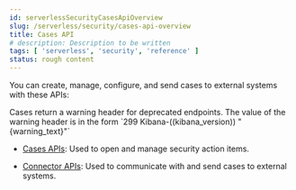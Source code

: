 ```yaml
---
id: serverlessSecurityCasesApiOverview
slug: /serverless/security/cases-api-overview
title: Cases API
# description: Description to be written
tags: [ 'serverless', 'security', 'reference' ]
status: rough content
---
```


<div id="cases-api-overview"></div>

You can create, manage, configure, and send cases to external systems with these APIs:

<DocCallOut title="Note">
Cases return a warning header for deprecated endpoints. The value of the warning header is in the form `299 Kibana-((kibana_version)) "{warning_text}"`
</DocCallOut>

* [Cases APIs](((kibana-ref))/cases-api.html): Used to open and manage security action items.

* [Connector APIs](((kibana-ref))/actions-and-connectors-api.html): Used to communicate with and send cases to external systems.

